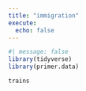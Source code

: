 ```yaml
---
title: "immigration"
execute: 
  echo: false
---
```


```r
#| message: false
library(tidyverse)
library(primer.data)
```

```r
trains
```

